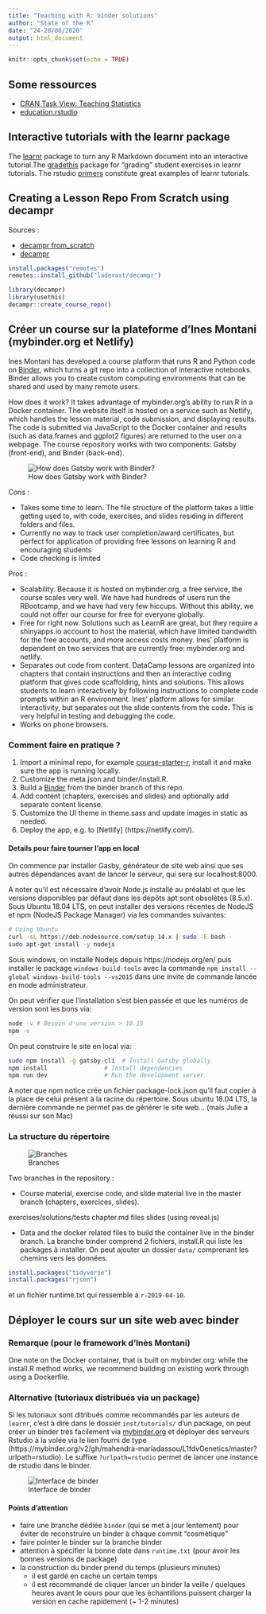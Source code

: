 ```yaml
---
title: "Teaching with R: binder solutions"
author: "State of the R"
date: "24-28/08/2020"
output: html_document
---
```


```r
knitr::opts_chunk$set(echo = TRUE)
```

## Some ressources

- [CRAN Task View: Teaching Statistics](https://CRAN.R-project.org/view=TeachingStatistics)
- [education.rstudio](https://education.rstudio.com/blog/2020/03/resources-for-teaching-data-science-and-statistics-remotely/)

## Interactive tutorials with the learnr package

The [learnr](https://rstudio.github.io/learnr/) package to turn any R Markdown document into an interactive tutorial.The [gradethis](https://rstudio-education.github.io/gradethis/) package for "grading" student exercises in learnr tutorials. The rstudio [primers](https://rstudio.cloud/learn/primers) constitute great examples of learnr tutorials. 

## Creating a Lesson Repo From Scratch using decampr

Sources : 

- [decampr from_scratch](https://laderast.github.io/decampr/articles/from_scratch.html)
- [decampr](https://github.com/laderast/decampr)


```r
install.packages("remotes")
remotes::install_github("laderast/decampr")
```

```r
library(decampr)
library(usethis)
decampr::create_course_repo()
```

## Créer un course sur la plateforme d'Ines Montani (mybinder.org et Netlify)

Ines Montani has developed a course platform that runs R and Python code on [Binder](mybinder.org), which turns a git repo into a collection of interactive notebooks. Binder allows you to create custom computing environments that can be shared and used by many remote users.

How does it work? It takes advantage of mybinder.org's ability to run R in a Docker container. The website itself is hosted on a service such as Netlify, which handles the lesson material, code submission, and displaying results. The code is submitted via JavaScript to the Docker container and results (such as data.frames and ggplot2 figures) are returned to the user on a webpage.
The course repository works with two components: Gatsby (front-end), and Binder (back-end). 

![How does Gatsby work with Binder?](img/client_serveur.png)

Cons :

- Takes some time to learn. The file structure of the platform takes a little getting used to, with code, exercises, and slides residing in different folders and files. 
- Currently no way to track user completion/award certificates, but perfect for application of providing free lessons on learning R and encouraging students
- Code checking is limited

Pros :

- Scalability. Because it is hosted on mybinder.org, a free service, the course scales very well. We have had hundreds of users run the RBootcamp, and we have had very few hiccups. Without this ability, we could not offer our course for free for everyone globally.
- Free for right now. Solutions such as LearnR are great, but they require a shinyapps.io account to host the material, which have limited bandwidth for the free accounts, and more access costs money. Ines’ platform is dependent on two services that are currently free: mybinder.org and netlify.
- Separates out code from content. DataCamp lessons are organized into chapters that contain instructions and then an interactive coding platform that gives code scaffolding, hints and solutions. This allows students to learn interactively by following instructions to complete code prompts within an R environment. Ines’ platform allows for similar interactivity, but separates out the slide contents from the code. This is very helpful in testing and debugging the code.
- Works on phone browsers. 

### Comment faire en pratique ?

1. Import a minimal repo, for example [course-starter-r](https://github.com/ines/course-starter-r), install it and make sure the app is running locally.
2. Customize the meta.json and binder/install.R.
3. Build a [Binder](https://mybinder.org/) from the binder branch of this repo.
4. Add content (chapters, exercises and slides) and optionally add separate content license.
5. Customize the UI theme in theme.sass and update images in static as needed.
6. Deploy the app, e.g. to [Netlify] (https://netlify.com/).

#### Details pour faire tourner l'app en local

On commence par installer Gasby, générateur de site web ainsi que ses autres dépendances avant de lancer le serveur, qui sera sur localhost:8000.

A noter qu'il est nécessaire d'avoir Node.js installé au préalabl et que les versions disponibles par défaut dans les dépôts apt sont obsolètes (8.5.x). Sous Ubuntu 18.04 LTS, on peut installer des versions récentes de NodeJS et npm (NodeJS Package Manager) via les commandes suivantes:
```bash
# Using Ubuntu
curl -sL https://deb.nodesource.com/setup_14.x | sudo -E bash -
sudo apt-get install -y nodejs
```
Sous windows, on installe Nodejs depuis https://nodejs.org/en/ puis installer le package `windows-build-tools` avec la commande `npm install --global windows-build-tools --vs2015` dans une invite de commande lancée en mode administrateur.

On peut vérifier que l'installation s'est bien passée et que les numéros de version sont les bons via: 
```bash
node -v # Besoin d'une version > 10.15
npm -v
```

On peut construire le site en local via:

```bash
sudo npm install -g gatsby-cli  # Install Gatsby globally
npm install                # Install dependencies
npm run dev                # Run the development server
```

A noter que npm notice crée un fichier package-lock.json qu'il faut copier à la place de celui présent à la racine du répertoire. Sous ubuntu 18.04 LTS, la dernière commande ne permet pas de générer le site web... (mais Julie a réussi sur son Mac) 

### La structure du répertoire

![Branches](img/branches.png)

Two branches in the repository :

- Course material, exercise code, and slide material live in the master branch (chapters, exercices, slides). 

exercises/solutions/tests
chapter.md files
slides (using reveal.js)

- Data and the docker related files to build the container live in the binder branch.
La branche binder comprend 2 fichiers, install.R qui liste les packages à installer. On peut ajouter un dossier `data/` comprenant les chemins vers les données.
```r
install.packages("tidyverse")
install.packages("rjson")
```

et un fichier runtime.txt qui ressemble à `r-2019-04-10`.

## Déployer le cours sur un site web avec binder

### Remarque (pour le framework d'Inès Montani)

One note on the Docker container, that is built on mybinder.org: while the install.R method works, we recommend building on existing work through using a Dockerfile.

### Alternative (tutoriaux distribués via un package)

Si les tutoriaux sont ditribués comme recommandés par les auteurs de `learnr`, c'est à dire dans le dossier `inst/tutorials/` d'un package, on peut créer un binder très facilement via [mybinder.org](https://mybinder.org/) et déployer des serveurs Rstudio à la volée via le lien fourni de type (https://mybinder.org/v2/gh/mahendra-mariadassou/L1fdvGenetics/master?urlpath=rstudio). Le suffixe `?urlpath=rstudio` permet de lancer une instance de rstudio dans le binder. 

![Interface de binder](img/binder_example.png)

#### Points d'attention

- faire une branche dédiée `binder` (qui se met à jour lentement) pour éviter de reconstruire un binder à chaque commit "cosmétique"
- faire pointer le binder sur la branche binder
- attention à spécifier la bonne date dans `runtime.txt` (pour avoir les bonnes versions de package)
- la construction du binder prend du temps (plusieurs minutes)
  - il est gardé en cache un certain temps 
  - il est recommandé de cliquer lancer un binder la veille / quelques heures avant le cours pour que les échantillons puissent charger la version en cache rapidement (~ 1-2 minutes)




